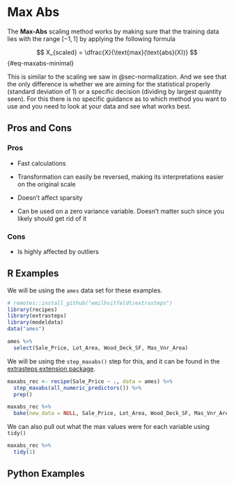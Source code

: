 # Max Abs {#sec-maxabs}

The **Max-Abs** scaling method works by making sure that the training data lies with the range $[-1, 1]$ by applying the following formula

$$
X_{scaled} = \dfrac{X}{\text{max}(\text{abs}(X))}
$$ {#eq-maxabs-minimal}

This is similar to the scaling we saw in @sec-normalization. And we see that the only difference is whether we are aiming for the statistical properly (standard deviation of 1) or a specific decision (dividing by largest quantity seen). For this there is no specific guidance as to which method you want to use and you need to look at your data and see what works best.

## Pros and Cons

### Pros

-   Fast calculations

-   Transformation can easily be reversed, making its interpretations easier on the original scale

-   Doesn't affect sparsity

-   Can be used on a zero variance variable. Doesn't matter such since you likely should get rid of it

### Cons

-   Is highly affected by outliers

## R Examples

We will be using the `ames` data set for these examples.

```r
# remotes::install_github("emilhvitfeldt/extrasteps")
library(recipes)
library(extrasteps)
library(modeldata)
data("ames")

ames %>%
  select(Sale_Price, Lot_Area, Wood_Deck_SF, Mas_Vnr_Area)
```

We will be using the `step_maxabs()` step for this, and it can be found in the [extrasteps extension package](https://github.com/EmilHvitfeldt/extrasteps/).

```r
maxabs_rec <- recipe(Sale_Price ~ ., data = ames) %>%
  step_maxabs(all_numeric_predictors()) %>%
  prep()

maxabs_rec %>%
  bake(new_data = NULL, Sale_Price, Lot_Area, Wood_Deck_SF, Mas_Vnr_Area)
```

We can also pull out what the max values were for each variable using `tidy()`

```r
maxabs_rec %>%
  tidy(1)
```

## Python Examples
